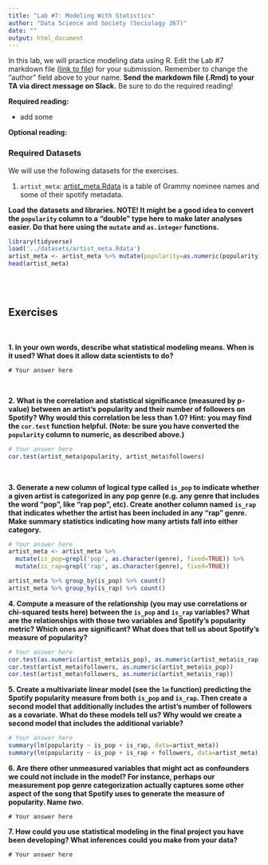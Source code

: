 ```yaml
---
title: "Lab #7: Modeling With Statistics"
author: "Data Science and Society (Sociology 367)"
date: ""
output: html_document
---
```



In this lab, we will practice modeling data using R. Edit the Lab #7 markdown file ([link to file](https://github.com/dssoc/dssoc.github.io/raw/master/assignments/Lab_7.Rmd)) for your submission. Remember to change the "author" field above to your name. **Send the markdown file (.Rmd) to your TA via direct message on Slack.** Be sure to do the required reading!

**Required reading:** 

* add some

**Optional reading:** 



### Required Datasets

We will use the following datasets for the exercises.

(1) `artist_meta`: [artist_meta.Rdata](https://github.com/dssoc/dssoc.github.io/raw/master/datasets/artist_meta.Rdata) is a table of Grammy nominee names and some of their spotify metadata.


**Load the datasets and libraries. NOTE! It might be a good idea to convert the `popularity` column to a "double" type here to make later analyses easier. Do that here using the `mutate` and `as.integer` functions.**
```r
library(tidyverse)
load('../datasets/artist_meta.Rdata') 
artist_meta <- artist_meta %>% mutate(popularity=as.numeric(popularity))
head(artist_meta)
```
<br/><br/>


## Exercises
<br/>

**1. In your own words, describe what statistical modeling means. When is it used? What does it allow data scientists to do?**

```
# Your answer here
```
<br/>


**2. What is the correlation and statistical significance (measured by p-value) between an artist's popularity and their number of followers on Spotify? Why would this correlation be less than 1.0? Hint: you may find the `cor.test` function helpful. (Note: be sure you have converted the `popularity` column to numeric, as described above.)**

```r
# Your answer here
cor.test(artist_meta$popularity, artist_meta$followers)
```
<br/>


**3. Generate a new column of logical type called `is_pop` to indicate whether a given artist is categorized in any pop genre (e.g. any genre that includes the word "pop", like "rap pop", etc). Create another column named `is_rap` that indicates whether the artist has been included in any "rap" genre. Make summary statistics indicating how many artists fall into either category.**
```r
# Your answer here
artist_meta <- artist_meta %>% 
  mutate(is_pop=grepl('pop', as.character(genre), fixed=TRUE)) %>%
  mutate(is_rap=grepl('rap', as.character(genre), fixed=TRUE))

artist_meta %>% group_by(is_pop) %>% count()
artist_meta %>% group_by(is_rap) %>% count()
```

**4. Compute a measure of the relationship (you may use correlations or chi-squared tests here) between the `is_pop` and `is_rap` variables? What are the relationships with those two variables and Spotify's popularity metric? Which ones are significant? What does that tell us about Spotify's measure of popularity?**
```r
# Your answer here
cor.test(as.numeric(artist_meta$is_pop), as.numeric(artist_meta$is_rap))
cor.test(artist_meta$followers, as.numeric(artist_meta$is_pop))
cor.test(artist_meta$followers, as.numeric(artist_meta$is_rap))
```

**5. Create a multivariate linear model (see the `lm` function) predicting the Spotify popularity measure from both `is_pop` and `is_rap`. Then create a second model that additionally includes the artist's number of followers as a covariate. What do these models tell us? Why would we create a second model that includes the additional variable?**
```r
# Your answer here
summary(lm(popularity ~ is_pop + is_rap, data=artist_meta))
summary(lm(popularity ~ is_pop + is_rap + followers, data=artist_meta))
```

**6. Are there other unmeasured variables that might act as confounders we could not include in the model? For instance, perhaps our measurement pop genre categorization actually captures some other aspect of the song that Spotify uses to generate the measure of popularity. Name *two*.**
```
# Your answer here
```


**7. How could you use statistical modeling in the final project you have been developing? What inferences could you make from your data?**
```
# Your answer here
```

